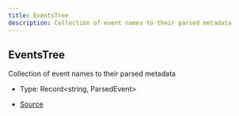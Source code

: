 ```yaml
---
title: EventsTree
description: Collection of event names to their parsed metadata
---
```


## EventsTree

Collection of event names to their parsed metadata

- Type: Record\<string, ParsedEvent>

- [Source](https://github.com/underctrl-io/commandkit/blob/e7997746676c2b18be64230c918cb998973d18b5/packages/commandkit/src/app/router/EventsRouter.ts#L31)